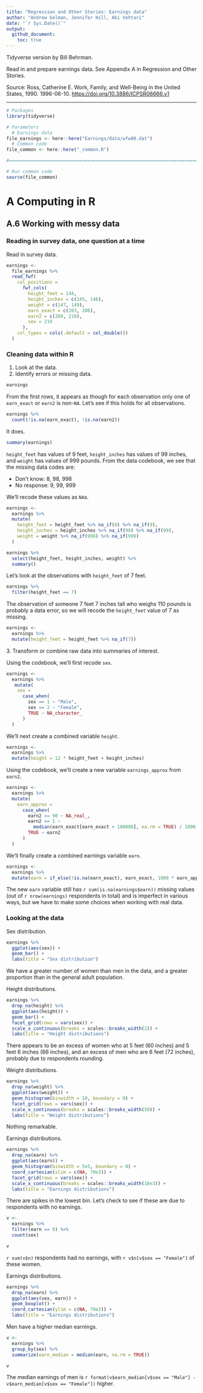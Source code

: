 ```yaml
---
title: "Regression and Other Stories: Earnings data"
author: "Andrew Gelman, Jennifer Hill, Aki Vehtari"
date: "`r Sys.Date()`"
output:
  github_document:
    toc: true
---
```

Tidyverse version by Bill Behrman.

Read in and prepare earnings data. See Appendix A in Regression and Other
Stories.

Source: Ross, Catherine E. Work, Family, and Well-Being in the United States, 1990. 1996-06-10. [https://doi.org/10.3886/ICPSR06666.v1](https://doi.org/10.3886/ICPSR06666.v1)

-------------

```r
# Packages
library(tidyverse)

# Parameters
  # Earnings data
file_earnings <- here::here("Earnings/data/wfw90.dat")
  # Common code
file_common <- here::here("_common.R")

#===============================================================================

# Run common code
source(file_common)
```

# A Computing in R

## A.6 Working with messy data

### Reading in survey data, one question at a time

Read in survey data.

```r
earnings <- 
  file_earnings %>% 
  read_fwf(
    col_positions = 
      fwf_cols(
        height_feet = 144,
        height_inches = c(145, 146),
        weight = c(147, 149),
        earn_exact = c(203, 208),
        earn2 = c(209, 210),
        sex = 219
      ),
    col_types = cols(.default = col_double())
  )
```

### Cleaning data within R

1. Look at the data.
2. Identify errors or missing data.

```r
earnings
```

From the first rows, it appears as though for each observation only one of `earn_exact` or `earn2` is non-`NA`. Let's see if this holds for all observations.

```r
earnings %>% 
  count(!is.na(earn_exact), !is.na(earn2))
```

It does.

```r
summary(earnings)
```

`height_feet` has values of 9 feet, `height_inches` has values of 99 inches, and `weight` has values of 999 pounds. From the data codebook, we see that the missing data codes are:

* Don't know: 8, 98, 998
* No response: 9, 99, 999

We'll recode these values as `NA`s.

```r
earnings <- 
  earnings %>% 
  mutate(
    height_feet = height_feet %>% na_if(8) %>% na_if(9),
    height_inches = height_inches %>% na_if(98) %>% na_if(99),
    weight = weight %>% na_if(998) %>% na_if(999)
  )

earnings %>% 
  select(height_feet, height_inches, weight) %>% 
  summary()
```

Let's look at the observations with `height_feet` of 7 feet.

```r
earnings %>% 
  filter(height_feet == 7)
```

The observation of someone 7 feet 7 inches tall who weighs 110 pounds is probably a data error, so we will recode the `height_feet` value of 7 as missing.

```r
earnings <- 
  earnings %>% 
  mutate(height_feet = height_feet %>% na_if(7))
```

<span>3</span>. Transform or combine raw data into summaries of interest.

Using the codebook, we'll first recode `sex`.

```r
earnings <- 
  earnings %>% 
   mutate(
    sex = 
      case_when(
        sex == 1 ~ "Male",
        sex == 2 ~ "Female",
        TRUE ~ NA_character_
      )
  )
```

We'll next create a combined variable `height`.

```r
earnings <- 
  earnings %>% 
  mutate(height = 12 * height_feet + height_inches)
```

Using the codebook, we'll create a new variable `earnings_approx` from `earn2`.

```r
earnings <- 
  earnings %>% 
  mutate(
    earn_approx =
      case_when(
        earn2 >= 90 ~ NA_real_,
        earn2 == 1 ~ 
          median(earn_exact[earn_exact > 100000], na.rm = TRUE) / 1000,
        TRUE ~ earn2
      )
  )
```

We'll finally create a combined earnings variable `earn`.

```r
earnings <- 
  earnings %>% 
  mutate(earn = if_else(!is.na(earn_exact), earn_exact, 1000 * earn_approx))
```

The new `earn` variable still has `r sum(is.na(earnings$earn))` missing values (out of `r nrow(earnings)` respondents in total) and is imperfect in various ways, but we have to make some choices when working with real data.

### Looking at the data

Sex distribution.

```r
earnings %>% 
  ggplot(aes(sex)) +
  geom_bar() +
  labs(title = "Sex distribution")
```

We have a greater number of women than men in the data, and a greater proportion than in the general adult population.

Height distributions.

```r
earnings %>% 
  drop_na(height) %>% 
  ggplot(aes(height)) +
  geom_bar() +
  facet_grid(rows = vars(sex)) +
  scale_x_continuous(breaks = scales::breaks_width(2)) +
  labs(title = "Height distributions")
```

There appears to be an excess of women who at 5 feet (60 inches) and 5 feet 6 inches (66 inches), and an excess of men who are 6 feet (72 inches), probably due to respondents rounding.

Weight distributions.

```r
earnings %>% 
  drop_na(weight) %>% 
  ggplot(aes(weight)) +
  geom_histogram(binwidth = 10, boundary = 0) +
  facet_grid(rows = vars(sex)) +
  scale_x_continuous(breaks = scales::breaks_width(50)) +
  labs(title = "Weight distributions")
```

Nothing remarkable.

Earnings distributions.

```r
earnings %>% 
  drop_na(earn) %>% 
  ggplot(aes(earn)) +
  geom_histogram(binwidth = 5e3, boundary = 0) +
  coord_cartesian(xlim = c(NA, 70e3)) +
  facet_grid(rows = vars(sex)) +
  scale_x_continuous(breaks = scales::breaks_width(10e3)) +
  labs(title = "Earnings distributions")
```

There are spikes in the lowest bin. Let's check to see if these are due to respondents with no earnings.

```r
v <- 
  earnings %>% 
  filter(earn == 0) %>% 
  count(sex)

v
```

`r sum(v$n)` respondents had no earnings, with `r v$n[v$sex == "Female"]` of these women.

Earnings distributions.

```r
earnings %>% 
  drop_na(earn) %>% 
  ggplot(aes(sex, earn)) +
  geom_boxplot() +
  coord_cartesian(ylim = c(NA, 70e3)) +
  labs(title = "Earnings distributions")
```

Men have a higher median earnings.

```r
v <- 
  earnings %>% 
  group_by(sex) %>% 
  summarize(earn_median = median(earn, na.rm = TRUE))

v
```

The median earnings of men is `r format(v$earn_median[v$sex == "Male"] - v$earn_median[v$sex == "Female"])` higher.

